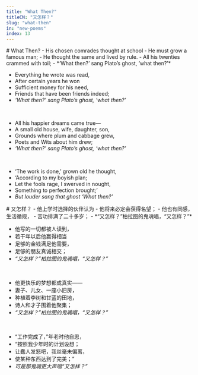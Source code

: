 ```yaml
---
title: "What Then?"
titleCN: "又怎样？"
slug: "what-then"
in: "new-poems"
index: 13
---
```


<PoemContent>

<PoemSection>
# What Then?
- His chosen comrades thought at school
- He must grow a famous man;
- He thought the same and lived by rule.
- All his twenties crammed with toil;
- *‘What then?’ sang Plato’s ghost, ‘what then?’*

<br />

- Everything he wrote was read,
- After certain years he won
- Sufficient money for his need,
- Friends that have been friends indeed;
- *‘What then?’ sang Plato’s ghost, ‘what then?’*

<br />

- All his happier dreams came true—
- A small old house, wife, daughter, son,
- Grounds where plum and cabbage grew,
- Poets and Wits about him drew;
- *‘What then?’ sang Plato’s ghost, ‘what then?’*

<br />

- ‘The work is done,’ grown old he thought,
- ‘According to my boyish plan;
- Let the fools rage, I swerved in nought,
- Something to perfection brought;’
- *But louder sang that ghost ‘What then?’*

</PoemSection>

<PoemSection>
# 又怎样？
- 他上学时选择的伙伴认为
- 他将来必定会获得名望；
- 他也有同感，生活循规，
- 苦功排满了二十多岁；
- *“又怎样？”柏拉图的鬼魂唱，“又怎样？”*

<br />

- 他写的一切都被人读到，
- 若干年以后他赢得相当
- 足够的金钱满足他需要，
- 足够的朋友真诚相交；
- *“又怎样？”柏拉图的鬼魂唱，“又怎样？”*

<br />

- 他更快乐的梦想都成真实——
- 妻子、儿女、一座小旧房，
- 种植着李树和甘蓝的田地，
- 诗人和才子围着他聚集；
- *“又怎样？”柏拉图的鬼魂唱，“又怎样？”*

<br />

- “工作完成了，”年老时他自思，
- “按照我少年时的计划设想；
- 让蠢人发怒吧，我丝毫未偏离，
- 使某种东西达到了完美；”
- *可是那鬼魂更大声唱“又怎样？”*

</PoemSection>

</PoemContent>

<PoemTranslator translator="傅浩"/>
